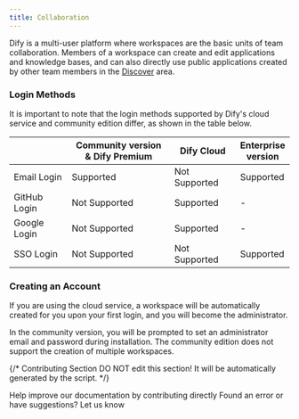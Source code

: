 ```yaml
---
title: Collaboration
---
```



Dify is a multi-user platform where workspaces are the basic units of team collaboration. Members of a workspace can create and edit applications and knowledge bases, and can also directly use public applications created by other team members in the [Discover](https://docs.dify.ai/guides/workspace/app) area.

### Login Methods

It is important to note that the login methods supported by Dify's cloud service and community edition differ, as shown in the table below.

<table><thead><tr><th width="146"></th><th width="299">Community version & Dify Premium</th><th width="141">Dify Cloud</th><th>Enterprise version</th></tr></thead><tbody><tr><td>Email Login</td><td>Supported</td><td>Not Supported</td><td>Supported</td></tr><tr><td>GitHub Login</td><td>Not Supported</td><td>Supported</td><td>-</td></tr><tr><td>Google Login</td><td>Not Supported</td><td>Supported</td><td>-</td></tr><tr><td>SSO Login</td><td>Not Supported</td><td>Not Supported</td><td>Supported</td></tr></tbody></table>

### Creating an Account

If you are using the cloud service, a workspace will be automatically created for you upon your first login, and you will become the administrator.

In the community version, you will be prompted to set an administrator email and password during installation. The community edition does not support the creation of multiple workspaces.

{/*
Contributing Section
DO NOT edit this section!
It will be automatically generated by the script.
*/}

<CardGroup cols="2">
    <Card
        title="Edit this page"
        icon="pen-to-square"
        href="https://github.com/langgenius/dify-docs/edit/main/en/guides/workspace/README.mdx"
    >
        Help improve our documentation by contributing directly
    </Card>
    <Card
        title="Report an issue"
        icon="github"
        href="https://github.com/langgenius/dify-docs/issues/new?title=Documentation%20Issue%3A%20&body=%23%23%20Issue%20Description%0A%3C%21--%20Please%20briefly%20describe%20the%20issue%20you%20found%20--%3E%0A%0A%23%23%20Page%20Link%0Ahttps%3A%2F%2Fgithub.com%2Flanggenius%2Fdify-docs%2Fblob%2Fmain%2Fen/guides/workspace%2FREADME.mdx%0A%0A%23%23%20Suggested%20Changes%0A%3C%21--%20If%20you%20have%20specific%20suggestions%20for%20changes%2C%20please%20describe%20them%20here%20--%3E%0A%0A%3C%21--%20Thank%20you%20for%20helping%20improve%20our%20documentation%21%20--%3E"
    >
        Found an error or have suggestions? Let us know
    </Card>
</CardGroup>
